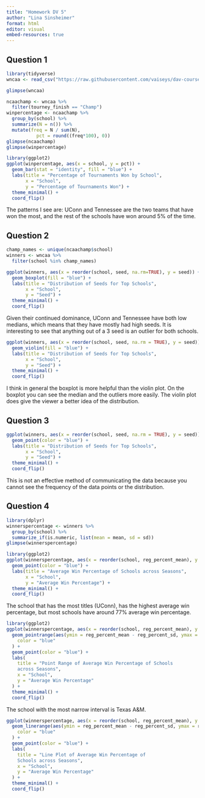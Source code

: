 ```yaml
---
title: "Homework DV 5"
author: "Lina Sinsheimer"
format: html
editor: visual
embed-resources: true
---
```


## Question 1

```r
library(tidyverse)
wncaa <- read_csv("https://raw.githubusercontent.com/vaiseys/dav-course/main/Data/wncaa.csv")

glimpse(wncaa)
```

```r
ncaachamp <- wncaa %>%
  filter(tourney_finish == "Champ")
winpercentage <- ncaachamp %>%
  group_by(school) %>%
  summarize(N = n()) %>%
  mutate(freq = N / sum(N),
           pct = round((freq*100), 0))
glimpse(ncaachamp)
glimpse(winpercentage)
```

```r
library(ggplot2)
ggplot(winpercentage, aes(x = school, y = pct)) +
  geom_bar(stat = "identity", fill = "blue") +
  labs(title = "Percentage of Tournaments Won by School",
       x = "School",
       y = "Percentage of Tournaments Won") +
  theme_minimal() +
  coord_flip()

```

The patterns I see are: UConn and Tennessee are the two teams that have won the most, and the rest of the schools have won around 5% of the time.

## Question 2

```r
champ_names <- unique(ncaachamp$school)
winners <- wncaa %>% 
  filter(school %in% champ_names)
```

```r
ggplot(winners, aes(x = reorder(school, seed, na.rm=TRUE), y = seed)) +
  geom_boxplot(fill = "blue") +
  labs(title = "Distribution of Seeds for Top Schools",
       x = "School",
       y = "Seed") +
  theme_minimal() +
  coord_flip()

```

Given their continued dominance, UConn and Tennessee have both low medians, which means that they have mostly had high seeds. It is interesting to see that anything out of a 3 seed is an outlier for both schools.

```r
ggplot(winners, aes(x = reorder(school, seed, na.rm = TRUE), y = seed)) +
  geom_violin(fill = "blue") +
  labs(title = "Distribution of Seeds for Top Schools",
       x = "School",
       y = "Seed") +
  theme_minimal() +
  coord_flip()
```

I think in general the boxplot is more helpful than the violin plot. On the boxplot you can see the median and the outliers more easily. The violin plot does give the viewer a better idea of the distribution.

## Question 3

```r
ggplot(winners, aes(x = reorder(school, seed, na.rm = TRUE), y = seed)) +
  geom_point(color = "blue") +
  labs(title = "Distribution of Seeds for Top Schools",
       x = "School",
       y = "Seed") +
  theme_minimal() +
  coord_flip()

```

This is not an effective method of communicating the data because you cannot see the frequency of the data points or the distribution.

## Question 4

```r
library(dplyr)
winnerspercentage <- winners %>% 
  group_by(school) %>% 
  summarize_if(is.numeric, list(mean = mean, sd = sd))
glimpse(winnerspercentage)
```

```r
library(ggplot2)
ggplot(winnerspercentage, aes(x = reorder(school, reg_percent_mean), y = reg_percent_mean)) +
  geom_point(color = "blue") +
  labs(title = "Average Win Percentage of Schools across Seasons",
       x = "School",
       y = "Average Win Percentage") +
  theme_minimal() +
  coord_flip()

```

The school that has the most titles (UConn), has the highest average win percentage, but most schools have around 77% average win percentage.

```r
library(ggplot2)
ggplot(winnerspercentage, aes(x = reorder(school, reg_percent_mean), y = reg_percent_mean)) +
  geom_pointrange(aes(ymin = reg_percent_mean - reg_percent_sd, ymax = reg_percent_mean + reg_percent_sd),
    color = "blue"
  ) +
  geom_point(color = "blue") +
  labs(
    title = "Point Range of Average Win Percentage of Schools 
    across Seasons",
    x = "School",
    y = "Average Win Percentage"
  ) +
  theme_minimal() +
  coord_flip()

```

The school with the most narrow interval is Texas A&M.

```r
ggplot(winnerspercentage, aes(x = reorder(school, reg_percent_mean), y = reg_percent_mean)) +
  geom_linerange(aes(ymin = reg_percent_mean - reg_percent_sd, ymax = reg_percent_mean + reg_percent_sd),
    color = "blue"
  ) +
  geom_point(color = "blue") +
  labs(
    title = "Line Plot of Average Win Percentage of 
    Schools across Seasons",
    x = "School",
    y = "Average Win Percentage"
  ) +
  theme_minimal() +
  coord_flip()
```
